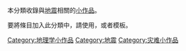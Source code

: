 本分類收錄與[[地震|地震]]相關的[[Wikipedia:小作品|小作品]]。

要將條目加入此分類中，請使用'''{{tl|Earthquake-stub}}'''，或者'''{{tl|地震小作品}}'''模板。

{{hiddencat}}
[[Category:地理学小作品|Category:地理学小作品]]
[[Category:地震|Category:地震]]
[[Category:灾难小作品|Category:灾难小作品]]